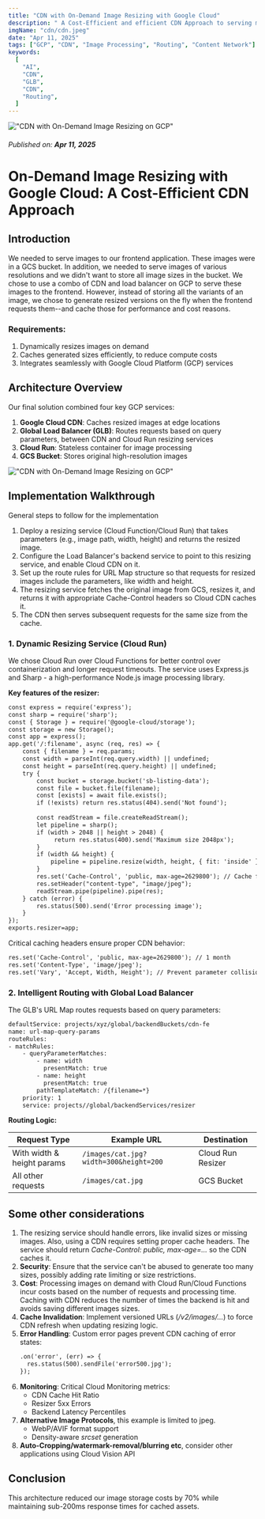 ```yaml
---
title: "CDN with On-Demand Image Resizing with Google Cloud"
description: " A Cost-Efficient and efficient CDN Approach to serving media content"
imgName: "cdn/cdn.jpeg"
date: "Apr 11, 2025"
tags: ["GCP", "CDN", "Image Processing", "Routing", "Content Network"]
keywords:
  [
    "AI",
    "CDN",
    "GLB",
    "CDN",
    "Routing",
  ]
---
```


!["CDN with On-Demand Image Resizing on GCP"](cdn/cdn.jpeg)

###### Published on: **Apr 11, 2025**

# On-Demand Image Resizing with Google Cloud: A Cost-Efficient CDN Approach  

## Introduction
We needed to serve images to our frontend application. These images were in a GCS bucket. In addition, we needed to serve images of various resolutions and we didn't want to store all image sizes in the bucket.  We chose to use a combo of CDN and load balancer on GCP to serve these images to the frontend. However, instead of storing all the variants of an image, we chose to generate resized versions on the fly when the frontend requests them--and cache those for performance and cost reasons.
### Requirements:  
1. Dynamically resizes images on demand  
2. Caches generated sizes efficiently, to reduce compute costs  
3. Integrates seamlessly with Google Cloud Platform (GCP) services  

## Architecture Overview  

Our final solution combined four key GCP services:  
1. **Google Cloud CDN**: Caches resized images at edge locations  
2. **Global Load Balancer (GLB)**: Routes requests based on query parameters, between CDN and Cloud Run resizing services  
3. **Cloud Run**: Stateless container for image processing  
4. **GCS Bucket**: Stores original high-resolution images  

!["CDN with On-Demand Image Resizing on GCP"](cdn/arch.jpg)

## Implementation Walkthrough  

General steps to follow for the implementation
1. Deploy a resizing service (Cloud Function/Cloud Run) that takes parameters (e.g., image path, width, height) and returns the resized image. 
2. Configure the Load Balancer's backend service to point to this resizing service, and enable Cloud CDN on it. 
3. Set up the route rules for URL Map structure so that requests for resized images include the parameters, like width and height. 
4. The resizing service fetches the original image from GCS, resizes it, and returns it with appropriate Cache-Control headers so Cloud CDN caches it. 
5. The CDN then serves subsequent requests for the same size from the cache.
### 1. Dynamic Resizing Service (Cloud Run)  
We chose Cloud Run over Cloud Functions for better control over containerization and longer request timeouts. The service uses Express.js and Sharp - a high-performance Node.js image processing library.  

**Key features of the resizer:**  
```txt
const express = require('express'); 
const sharp = require('sharp'); 
const { Storage } = require('@google-cloud/storage'); 
const storage = new Storage(); 
const app = express(); 
app.get('/:filename', async (req, res) => { 
	const { filename } = req.params; 
	const width = parseInt(req.query.width) || undefined; 
	const height = parseInt(req.query.height) || undefined; 
	try { 
		const bucket = storage.bucket('sb-listing-data'); 
		const file = bucket.file(filename); 
		const [exists] = await file.exists(); 
		if (!exists) return res.status(404).send('Not found'); 
		
		const readStream = file.createReadStream(); 
		let pipeline = sharp();
		if (width > 2048 || height > 2048) {
		     return res.status(400).send('Maximum size 2048px');
		} 
		if (width && height) { 
			pipeline = pipeline.resize(width, height, { fit: 'inside' }); 
		} 
		res.set('Cache-Control', 'public, max-age=2629800'); // Cache for 1 month 
		res.setHeader("content-type", "image/jpeg");
		readStream.pipe(pipeline).pipe(res); 
	} catch (error) { 
		res.status(500).send('Error processing image'); 
	} 
}); 
exports.resizer=app;
```
Critical caching headers ensure proper CDN behavior:  
```txt
res.set('Cache-Control', 'public, max-age=2629800'); // 1 month
res.set('Content-Type', 'image/jpeg');
res.set('Vary', 'Accept, Width, Height'); // Prevent parameter collisions
```

### 2. Intelligent Routing with Global Load Balancer  
The GLB's URL Map routes requests based on query parameters:  
```txt 
defaultService: projects/xyz/global/backendBuckets/cdn-fe 
name: url-map-query-params 
routeRules: 
- matchRules: 
	- queryParameterMatches: 
		- name: width 
		  presentMatch: true 
		- name: height 
		  presentMatch: true 
		pathTemplateMatch: /{filename=*} 
	priority: 1 
	service: projects//global/backendServices/resizer
```

**Routing Logic:**


Request Type               | Example URL                            | Destination
---------------------------|----------------------------------------|--------------------
With width & height params | `/images/cat.jpg?width=300&height=200` | Cloud Run Resizer
All other requests         | `/images/cat.jpg`                      | GCS Bucket


## Some other considerations
1. The resizing service should handle errors, like invalid sizes or missing images. Also, using a CDN requires setting proper cache headers. The service should return *Cache-Control: public, max-age=...* so the CDN caches it. 
2. **Security**: Ensure that the service can't be abused to generate too many sizes, possibly adding rate limiting or size restrictions. 
3. **Cost**: Processing images on demand with Cloud Run/Cloud Functions incur costs based on the number of requests and processing time. Caching with CDN reduces the number of times the backend is hit and avoids saving different images sizes. 
4. **Cache Invalidation**: Implement versioned URLs (*/v2/images/...*) to force CDN refresh when updating resizing logic.
5. **Error Handling**: Custom error pages prevent CDN caching of error states:  
   ```txt
   .on('error', (err) => {
     res.status(500).sendFile('error500.jpg');
   });
   ```
6. **Monitoring**: Critical Cloud Monitoring metrics:  
   - CDN Cache Hit Ratio  
   - Resizer 5xx Errors  
   - Backend Latency Percentiles
7. **Alternative Image Protocols**, this example is limited to jpeg.  
   - WebP/AVIF format support  
   - Density-aware *srcset* generation  
8. **Auto-Cropping/watermark-removal/blurring etc**, consider other applications using Cloud Vision API  

## Conclusion  

This architecture reduced our image storage costs by 70% while maintaining sub-200ms response times for cached assets.